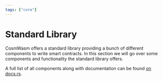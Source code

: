 ```yaml
---
tags: ["core"]
---
```



# Standard Library

CosmWasm offers a standard library providing a bunch of different components to write smart
contracts. In this section we will go over some components and functionality the standard library
offers.

A full list of all components along with documentation can be found [on docs.rs].

[on docs.rs]: https://docs.rs/cosmwasm-std
